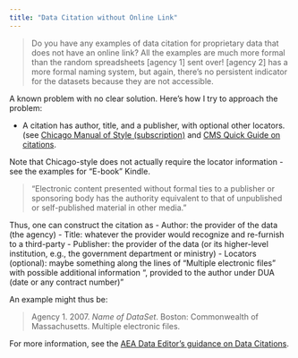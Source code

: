 ```yaml
---
title: "Data Citation without Online Link"
---
```

> Do you have any examples of data citation for proprietary data that does not have an online link? All the examples are much more formal than the random spreadsheets [agency 1]  sent over! [agency 2] has a more formal naming system, but again, there's no persistent indicator for the datasets because they are not accessible.

A known problem with no clear solution. Here's how I try to approach the problem:

 - A citation has author, title, and a publisher, with optional other locators. (see [Chicago Manual of Style (subscription)](https://www.chicagomanualofstyle.org/book/ed17/part3/ch14/psec014.html) and [CMS Quick Guide on citations](https://www.chicagomanualofstyle.org/tools_citationguide/citation-guide-2.html). 
 
Note that Chicago-style does not actually require the locator information - see the examples for "E-book" Kindle.
 
> "Electronic content presented without formal ties to a publisher or sponsoring body has the authority equivalent to that of unpublished or self-published material in other media."

Thus, one can construct the citation as
    - Author: the provider of the data (the agency)
    - Title: whatever the provider would recognize and re-furnish to a third-party
    - Publisher: the provider of the data (or its higher-level institution, e.g., the government department or ministry)
    - Locators (optional): maybe something along the lines of "Multiple electronic files" with possible additional information ", provided to the author under DUA (date or any contract number)"

An example might thus be:

> Agency 1. 2007. *Name of DataSet*. Boston: Commonwealth of Massachusetts. Multiple electronic files.

For more information, see the [AEA Data Editor's guidance on Data Citations](https://aeadataeditor.github.io/aea-de-guidance/addtl-data-citation-guidance.html).